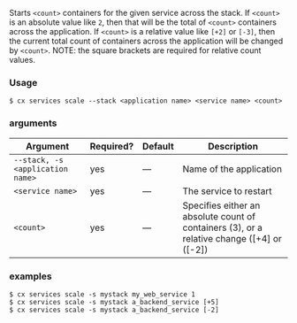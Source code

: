 Starts `<count>` containers for the given service across the stack. If `<count>` is an absolute value like `2`, then that will be the total of `<count>` containers across the application. If `<count>` is a relative value like `[+2]` or `[-3]`, then the current total count of containers across the application will be changed by `<count>`. NOTE: the square brackets are required for relative count values.

### Usage

```shell
$ cx services scale --stack <application name> <service name> <count>
```

### arguments

| Argument | Required? | Default | Description |
|  ---  |  ---  |  ---  |  ---  |
| `--stack, -s <application name>` | yes | — | Name of the application |
| `<service name>` | yes | — | The service to restart |
| `<count>` | yes | — | Specifies either an absolute count of containers (3), or a relative change ([+4] or ([-2]) |

### examples

```shell
$ cx services scale -s mystack my_web_service 1
$ cx services scale -s mystack a_backend_service [+5]
$ cx services scale -s mystack a_backend_service [-2]
```

